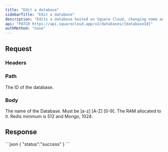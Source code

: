 ```yaml
---
title: "Edit a database"
sidebarTitle: "Edit a database"
description: "Edits a database hosted on Square Cloud, changing name and/or memory"
api: "PATCH https://api.squarecloud.app/v2/databases/{databaseId}"
authMethod: "none"
---
```



## Request

### Headers

<Authorization />

### Path

<ParamField path="databaseId" type="string" placeholder="Database ID" required>
  The ID of the database.
</ParamField>

### Body

<ParamField body="name" type="string" placeholder="database name">
  The name of the Database. Must be [a-z] [A-Z] [0-9].
</ParamField>
<ParamField body="ram" type="int" placeholder="RAM(in MB)">
  The RAM allocated to it. Redis minimum is 512 and Mongo, 1024.
</ParamField>

## Response

<Status />

<ResponseExample>
```json
{
  "status":"success"
}
```
</ResponseExample>
